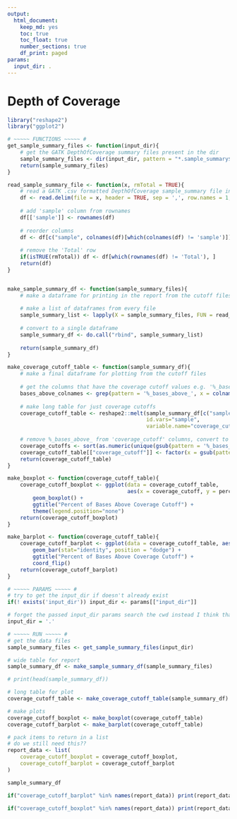 ```yaml
---
output: 
  html_document: 
    keep_md: yes
    toc: true
    toc_float: true
    number_sections: true
    df_print: paged
params:
  input_dir: .
---
```


# Depth of Coverage

```r
library("reshape2")
library("ggplot2")

# ~~~~~ FUNCTIONS ~~~~~ # 
get_sample_summary_files <- function(input_dir){
    # get the GATK DepthOfCoverage summary files present in the dir
    sample_summary_files <- dir(input_dir, pattern = "*.sample_summary$", full.names = TRUE)
    return(sample_summary_files)
}

read_sample_summary_file <- function(x, rmTotal = TRUE){
    # read a GATK .csv formatted DepthOfCoverage sample_summary file into a dataframe
    df <- read.delim(file = x, header = TRUE, sep = ',', row.names = 1, check.names = FALSE)
    
    # add 'sample' column from rownames
    df[['sample']] <- rownames(df)
    
    # reorder columns
    df <- df[c("sample", colnames(df)[which(colnames(df) != 'sample')])]
    
    # remove the 'Total' row
    if(isTRUE(rmTotal)) df <- df[which(rownames(df) != 'Total'), ]
    return(df)
}


make_sample_summary_df <- function(sample_summary_files){
    # make a dataframe for printing in the report from the cutoff files
    
    # make a list of dataframes from every file
    sample_summary_list <- lapply(X = sample_summary_files, FUN = read_sample_summary_file)
    
    # convert to a single dataframe
    sample_summary_df <- do.call("rbind", sample_summary_list)
    
    return(sample_summary_df)
}

make_coverage_cutoff_table <- function(sample_summary_df){
    # make a final dataframe for plotting from the cutoff files
    
    # get the columns that have the coverage cutoff values e.g. '%_bases_above_10'
    bases_above_colnames <- grep(pattern = '%_bases_above_', x = colnames(sample_summary_df), value = TRUE)
    
    # make long table for just coverage cutoffs
    coverage_cutoff_table <- reshape2::melt(sample_summary_df[c("sample", bases_above_colnames)], 
                                            id.vars="sample", 
                                            variable.name="coverage_cutoff", value.name="percent")
    
    # remove %_bases_above_ from 'coverage_cutoff' columns, convert to ordered factor
    coverage_cutoffs <- sort(as.numeric(unique(gsub(pattern = '%_bases_above_', replacement = '', x = as.character(coverage_cutoff_table[["coverage_cutoff"]])))))
    coverage_cutoff_table[["coverage_cutoff"]] <- factor(x = gsub(pattern = '%_bases_above_', replacement = '', x = as.character(coverage_cutoff_table[["coverage_cutoff"]])), levels = coverage_cutoffs)
    return(coverage_cutoff_table)
}

make_boxplot <- function(coverage_cutoff_table){
    coverage_cutoff_boxplot <- ggplot(data = coverage_cutoff_table, 
                                      aes(x = coverage_cutoff, y = percent, fill = coverage_cutoff)) + 
        geom_boxplot() + 
        ggtitle("Percent of Bases Above Coverage Cutoff") + 
        theme(legend.position="none")
    return(coverage_cutoff_boxplot)
}

make_barplot <- function(coverage_cutoff_table){
    coverage_cutoff_barplot <- ggplot(data = coverage_cutoff_table, aes(x = sample, y = percent, fill = coverage_cutoff)) +
        geom_bar(stat="identity", position = "dodge") + 
        ggtitle("Percent of Bases Above Coverage Cutoff") + 
        coord_flip()
    return(coverage_cutoff_barplot)
}

# ~~~~~ PARAMS ~~~~~ # 
# try to get the input_dir if doesn't already exist
if(! exists('input_dir')) input_dir <- params[["input_dir"]]

# forget the passed input_dir params search the cwd instead I think that will actually work
input_dir = '.'

```

```r
# ~~~~~ RUN ~~~~~ #
# get the data files
sample_summary_files <- get_sample_summary_files(input_dir)

# wide table for report
sample_summary_df <- make_sample_summary_df(sample_summary_files)

# print(head(sample_summary_df))

# long table for plot
coverage_cutoff_table <- make_coverage_cutoff_table(sample_summary_df)

# make plots
coverage_cutoff_boxplot <- make_boxplot(coverage_cutoff_table)
coverage_cutoff_barplot <- make_barplot(coverage_cutoff_table)

# pack items to return in a list
# do we still need this??
report_data <- list(
    coverage_cutoff_boxplot = coverage_cutoff_boxplot, 
    coverage_cutoff_barplot = coverage_cutoff_barplot
)

```


```r
sample_summary_df
```

```r
if("coverage_cutoff_barplot" %in% names(report_data)) print(report_data[["coverage_cutoff_barplot"]])

if("coverage_cutoff_boxplot" %in% names(report_data)) print(report_data[["coverage_cutoff_boxplot"]])
```


